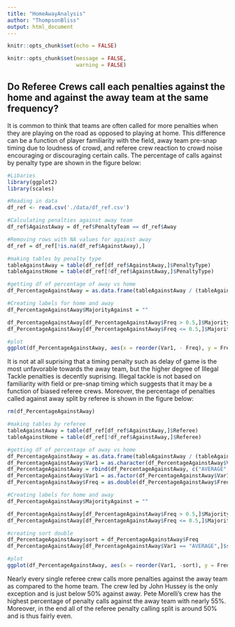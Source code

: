 ```yaml
---
title: "HomeAwayAnalysis"
author: "ThompsonBliss"
output: html_document
---
```


```r
knitr::opts_chunk$set(echo = FALSE)

knitr::opts_chunk$set(message = FALSE,
                      warning = FALSE)

```

## Do Referee Crews call each penalties against the home and against the away team at the same frequency?

It is common to think that teams are often called for more penalties when they are playing on the road as opposed to playing at home. This difference can be a function of player familiarity with the field, away team pre-snap timing due to loudness of crowd, and referee crew reaction to crowd noise encouraging or discouraging certain calls. The percentage of calls against by penalty type are shown in the figure below:

```r

#Libaries
library(ggplot2)
library(scales)

#Reading in data
df_ref <- read.csv('./data/df_ref.csv')

#Calculating penalties against away team
df_ref$AgainstAway = df_ref$PenaltyTeam == df_ref$Away

#Removing rows with NA values for against away
df_ref = df_ref[!is.na(df_ref$AgainstAway),]

#making tables by penalty type
tableAgainstAway = table(df_ref[df_ref$AgainstAway,]$PenaltyType)
tableAgainstHome = table(df_ref[!df_ref$AgainstAway,]$PenaltyType)

#getting df of percentage of away vs home
df_PercentageAgainstAway = as.data.frame(tableAgainstAway / (tableAgainstAway + tableAgainstHome))

#Creating labels for home and away
df_PercentageAgainstAway$MajorityAgainst = ""

df_PercentageAgainstAway[df_PercentageAgainstAway$Freq > 0.5,]$MajorityAgainst = "Away"
df_PercentageAgainstAway[df_PercentageAgainstAway$Freq <= 0.5,]$MajorityAgainst = "Home"

#plot
ggplot(df_PercentageAgainstAway, aes(x = reorder(Var1, - Freq), y = Freq, color = MajorityAgainst)) + geom_hline(yintercept=0.5) + geom_point(stat = "identity") + xlab("Penalty Type") + ylab("Percentage of Penalties Against the Away Team") + ggtitle("Percentage of Penalties called Against Away team by Penalty Type") + scale_y_continuous(labels = percent, limits=c(0,0.6), breaks = c(0,0.1,0.2,0.3,0.4,0.5,0.6)) + labs(color = "Majority of Penalties Against") +coord_flip()

```

It is not at all suprising that a timing penalty such as delay of game is the most unfavorable towards the away team, but the higher degree of Illegal Tackle penalties is decently suprising. Illegal tackle is not based on familiarity with field or pre-snap timing which suggests that it may be a function of biased referee crews. Moreover, the percentage of penalties called against away split by referee is shown in the figure below:

```r

rm(df_PercentageAgainstAway)

#making tables by referee
tableAgainstAway = table(df_ref[df_ref$AgainstAway,]$Referee)
tableAgainstHome = table(df_ref[!df_ref$AgainstAway,]$Referee)

#getting df of percentage of away vs home
df_PercentageAgainstAway = as.data.frame(tableAgainstAway / (tableAgainstAway + tableAgainstHome))
df_PercentageAgainstAway$Var1 = as.character(df_PercentageAgainstAway$Var1)
df_PercentageAgainstAway = rbind(df_PercentageAgainstAway, c("AVERAGE", sum(df_ref$AgainstAway) / length(df_ref[,1]) ))
df_PercentageAgainstAway$Var1 = as.factor(df_PercentageAgainstAway$Var1)
df_PercentageAgainstAway$Freq = as.double(df_PercentageAgainstAway$Freq)

#Creating labels for home and away
df_PercentageAgainstAway$MajorityAgainst = ""

df_PercentageAgainstAway[df_PercentageAgainstAway$Freq > 0.5,]$MajorityAgainst = "Away"
df_PercentageAgainstAway[df_PercentageAgainstAway$Freq <= 0.5,]$MajorityAgainst = "Home"

#creating sort double
df_PercentageAgainstAway$sort = df_PercentageAgainstAway$Freq
df_PercentageAgainstAway[df_PercentageAgainstAway$Var1 == "AVERAGE",]$sort = 0

#plot
ggplot(df_PercentageAgainstAway, aes(x = reorder(Var1, -sort), y = Freq, color = MajorityAgainst)) + geom_hline(yintercept=0.5)  + geom_point(stat = "identity") + xlab("Penalty Type") + ylab("Percentage of Penalties Against the Away Team") + ggtitle("Percentage of Penalties called Against Away team by Referee") + scale_y_continuous(labels = percent, limits=c(0,0.6), breaks = c(0,0.1,0.2,0.3,0.4,0.5,0.6)) + labs(color = "Majority of Penalties Against") +coord_flip()

```

Nearly every single referee crew calls more penalties against the away team as compared to the home team. The crew led by John Hussey is the only exception and is just below 50% against away. Pete Morelli's crew has the highest percentage of penalty calls against the away team with nearly 55%. Moreover, in the end all of the referee penalty calling split is around 50% and is thus fairly even.